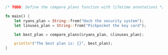 ```rust
/* TODO: Define the compare_plans function with lifetime annotations */

fn main() {
    let ryans_plan = String::from("Hack the security system");
    let linuses_plan = String::from("Pickpocket the key card");

    let best_plan = compare_plans(&ryans_plan, &linuses_plan);

    println!("The best plan is: {}", best_plan);
}
```